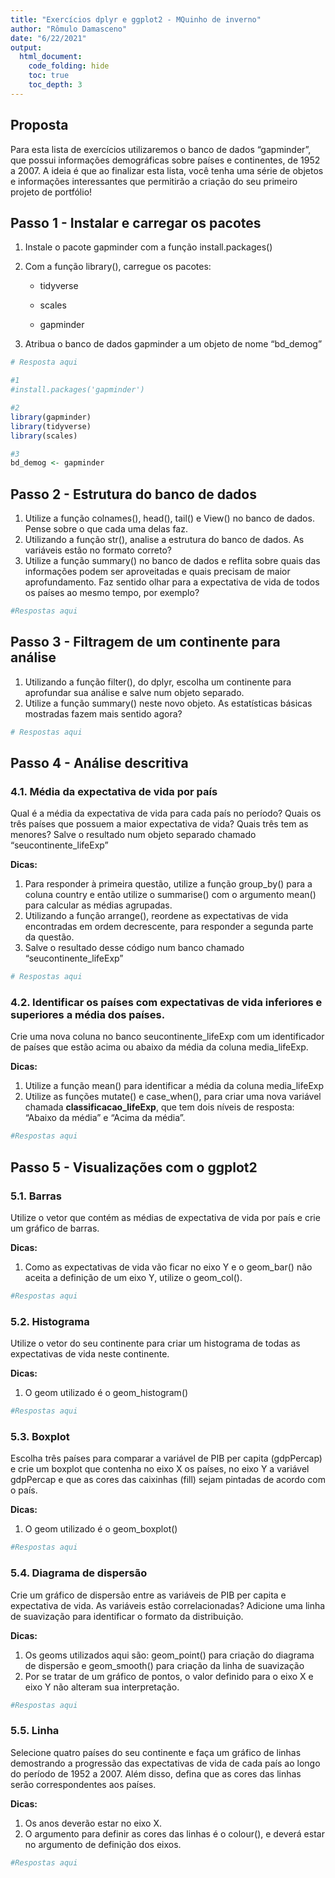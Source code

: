 ---
title: "Exercícios dplyr e ggplot2 - MQuinho de inverno"
author: "Rômulo Damasceno"
date: "6/22/2021"
output: 
  html_document:
    code_folding: hide
    toc: true
    toc_depth: 3
---

## Proposta

Para esta lista de exercícios utilizaremos o banco de dados "gapminder", que possui informações demográficas sobre países e continentes, de 1952 a 2007. A ideia é que ao finalizar esta lista, você tenha uma série de objetos e informações interessantes que permitirão a criação do seu primeiro projeto de portfólio!

## Passo 1 - Instalar e carregar os pacotes

1.  Instale o pacote gapminder com a função install.packages()

2.  Com a função library(), carregue os pacotes:

    -   tidyverse

    -   scales

    -   gapminder

3.  Atribua o banco de dados gapminder a um objeto de nome "bd_demog"

```{r}
# Resposta aqui

#1 
#install.packages('gapminder')

#2
library(gapminder)
library(tidyverse)
library(scales)

#3 
bd_demog <- gapminder
```

## Passo 2 - Estrutura do banco de dados

1.  Utilize a função colnames(), head(), tail() e View() no banco de dados. Pense sobre o que cada uma delas faz.
2.  Utilizando a função str(), analise a estrutura do banco de dados. As variáveis estão no formato correto?
3.  Utilize a função summary() no banco de dados e reflita sobre quais das informações podem ser aproveitadas e quais precisam de maior aprofundamento. Faz sentido olhar para a expectativa de vida de todos os países ao mesmo tempo, por exemplo?

```{r}
#Respostas aqui

```

## Passo 3 - Filtragem de um continente para análise

1.  Utilizando a função filter(), do dplyr, escolha um continente para aprofundar sua análise e salve num objeto separado.
2.  Utilize a função summary() neste novo objeto. As estatísticas básicas mostradas fazem mais sentido agora?

```{r}
# Respostas aqui

```

## Passo 4 - Análise descritiva

### 4.1. Média da expectativa de vida por país

Qual é a média da expectativa de vida para cada país no período? Quais os três países que possuem a maior expectativa de vida? Quais três tem as menores? Salve o resultado num objeto separado chamado "seucontinente_lifeExp"

**Dicas:**

1.  Para responder à primeira questão, utilize a função group_by() para a coluna country e então utilize o summarise() com o argumento mean() para calcular as médias agrupadas.
2.  Utilizando a função arrange(), reordene as expectativas de vida encontradas em ordem decrescente, para responder a segunda parte da questão.
3.  Salve o resultado desse código num banco chamado "seucontinente_lifeExp"

```{r}
# Respostas aqui

```

### 4.2. Identificar os países com expectativas de vida inferiores e superiores a média dos países.

Crie uma nova coluna no banco seucontinente_lifeExp com um identificador de países que estão acima ou abaixo da média da coluna media_lifeExp.

**Dicas:**

1.  Utilize a função mean() para identificar a média da coluna media_lifeExp
2.  Utilize as funções mutate() e case_when(), para criar uma nova variável chamada **classificacao_lifeExp**, que tem dois níveis de resposta: "Abaixo da média" e "Acima da média".

```{r}
#Respostas aqui

```

## Passo 5 - Visualizações com o ggplot2

### 5.1. Barras

Utilize o vetor que contém as médias de expectativa de vida por país e crie um gráfico de barras.

**Dicas:**

1.  Como as expectativas de vida vão ficar no eixo Y e o geom_bar() não aceita a definição de um eixo Y, utilize o geom_col().

```{r}
#Respostas aqui

```

### 5.2. Histograma

Utilize o vetor do seu continente para criar um histograma de todas as expectativas de vida neste continente.

**Dicas:**

1.  O geom utilizado é o geom_histogram()

```{r}
#Respostas aqui

```

### 5.3. Boxplot

Escolha três países para comparar a variável de PIB per capita (gdpPercap) e crie um boxplot que contenha no eixo X os países, no eixo Y a variável gdpPercap e que as cores das caixinhas (fill) sejam pintadas de acordo com o país.

**Dicas:**

1.  O geom utilizado é o geom_boxplot()

```{r}
#Respostas aqui

```

### 5.4. Diagrama de dispersão

Crie um gráfico de dispersão entre as variáveis de PIB per capita e expectativa de vida. As variáveis estão correlacionadas? Adicione uma linha de suavização para identificar o formato da distribuição.

**Dicas:**

1.  Os geoms utilizados aqui são: geom_point() para criação do diagrama de dispersão e geom_smooth() para criação da linha de suavização
2.  Por se tratar de um gráfico de pontos, o valor definido para o eixo X e eixo Y não alteram sua interpretação.

```{r}
#Respostas aqui

```

### 5.5. Linha

Selecione quatro países do seu continente e faça um gráfico de linhas demostrando a progressão das expectativas de vida de cada país ao longo do período de 1952 a 2007. Além disso, defina que as cores das linhas serão correspondentes aos países.

**Dicas:**

1.  Os anos deverão estar no eixo X.
2.  O argumento para definir as cores das linhas é o colour(), e deverá estar no argumento de definição dos eixos.

```{r}
#Respostas aqui

```
